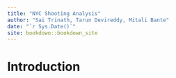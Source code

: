 ```yaml
--- 
title: "NYC Shooting Analysis"
author: "Sai Trinath, Tarun Devireddy, Mitali Bante"
date: "`r Sys.Date()`"
site: bookdown::bookdown_site
---
```


# Introduction

